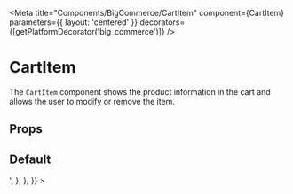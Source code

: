 

<Meta
  title="Components/BigCommerce/CartItem"
  component={CartItem}
  parameters={{ layout: 'centered' }}
  decorators={[getPlatformDecorator('big_commerce')]}
/>

# CartItem

The `CartItem` component shows the product information in the cart and allows the user to modify or remove the item.

## Props

<ArgsTable of={CartItem} />

## Default

<Preview>
  <Story
    name="Default"
    decorators={getDecorators()}
    parameters={{
      docs: {
        source: {
          code: '<CartItem product={product} />',
        },
      },
    }}
  >
    <CartItem />
  </Story>
</Preview>
